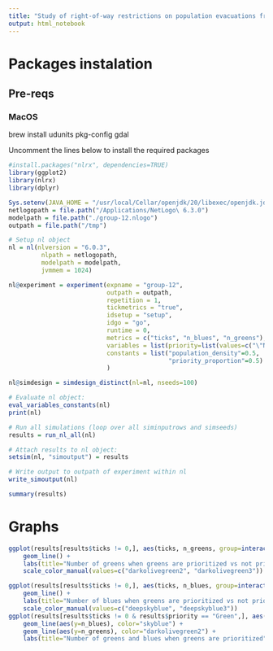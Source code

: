 ```yaml
---
title: "Study of right-of-way restrictions on population evacuations from enclosed spaces"
output: html_notebook
---
```


# Packages instalation

## Pre-reqs

### MacOS

brew install udunits pkg-config gdal

Uncomment the lines below to install the required packages

```r
#install.packages("nlrx", dependencies=TRUE)
library(ggplot2)
library(nlrx)
library(dplyr)
```



```r
Sys.setenv(JAVA_HOME = "/usr/local/Cellar/openjdk/20/libexec/openjdk.jdk/Contents/Home")
netlogopath = file.path("/Applications/NetLogo\ 6.3.0")
modelpath = file.path("./group-12.nlogo")
outpath = file.path("/tmp")

# Setup nl object
nl = nl(nlversion = "6.0.3",
         nlpath = netlogopath,
         modelpath = modelpath,
         jvmmem = 1024)
```

```r
nl@experiment = experiment(expname = "group-12",
                           outpath = outpath,
                           repetition = 1,
                           tickmetrics = "true",
                           idsetup = "setup",
                           idgo = "go",
                           runtime = 0,
                           metrics = c("ticks", "n_blues", "n_greens"),
                           variables = list(priority=list(values=c("\"None\"","\"Green\""))),
                           constants = list("population_density"=0.5,
                                            "priority_proportion"=0.5)
                           )

```

```r
nl@simdesign = simdesign_distinct(nl=nl, nseeds=100)
```

```r
# Evaluate nl object:
eval_variables_constants(nl)
print(nl)

# Run all simulations (loop over all siminputrows and simseeds)
results = run_nl_all(nl)
```

```r
# Attach results to nl object:
setsim(nl, "simoutput") = results

# Write output to outpath of experiment within nl
write_simoutput(nl)

summary(results)
```
# Graphs

```r
ggplot(results[results$ticks != 0,], aes(ticks, n_greens, group=interaction(`random-seed`,priority), color=priority)) +
    geom_line() +
    labs(title="Number of greens when greens are prioritized vs not priotized", x ="Time", y = "Number of greens") +
    scale_color_manual(values=c("darkolivegreen2", "darkolivegreen3"))

ggplot(results[results$ticks != 0,], aes(ticks, n_blues, group=interaction(`random-seed`,priority), color=priority)) +
    geom_line() +
    labs(title="Number of blues when greens are prioritized vs not priotized", x ="Time", y = "Number of blues") +
    scale_color_manual(values=c("deepskyblue", "deepskyblue3"))
ggplot(results[results$ticks != 0 & results$priority == "Green",], aes(x=ticks, group=interaction(`random-seed`,priority))) +
    geom_line(aes(y=n_blues), color="skyblue") +
    geom_line(aes(y=n_greens), color="darkolivegreen2") +
    labs(title="Number of greens and blues when greens are prioritized", x ="Time", y = "Number of people")
```